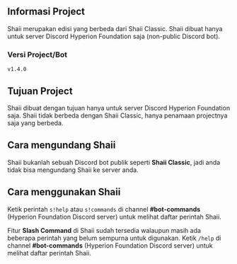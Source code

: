 ## Informasi Project
Shaii merupakan edisi yang berbeda dari Shaii Classic. Shaii dibuat hanya untuk server Discord Hyperion Foundation saja (non-public Discord bot).

### Versi Project/Bot
`v1.4.0`

## Tujuan Project
Shaii dibuat dengan tujuan hanya untuk server Discord Hyperion Foundation saja. Shaii tidak berbeda dengan Shaii Classic, hanya penamaan projectnya saja yang berbeda.

## Cara mengundang Shaii
Shaii bukanlah sebuah Discord bot publik seperti **Shaii Classic**, jadi anda tidak bisa mengundang Shaii ke server anda.

## Cara menggunakan Shaii
Ketik perintah `s!help` atau `s!commands` di channel **#bot-commands** (Hyperion Foundation Discord server) untuk melihat daftar perintah Shaii. 

Fitur **Slash Command** di Shaii sudah tersedia walaupun masih ada beberapa perintah yang belum sempurna untuk digunakan. Ketik `/help` di channel **#bot-commands** (Hyperion Foundation Discord server) untuk melihat daftar perintah Shaii.